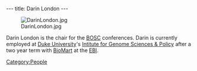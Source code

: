 ---
title: Darin London
---

[[Image:DarinLondon.jpg]]

Darin London is the chair for the [[BOSC]] conferences.  Darin is currently employed at [http://www.duke.edu Duke University]'s [http://www.genome.duke.edu Intitute for Genome Sciences &amp; Policy] after a two year term with [http://www.biomart.org BioMart] at the [http://www.ebi.ac.uk EBI].

[[Category:People]]